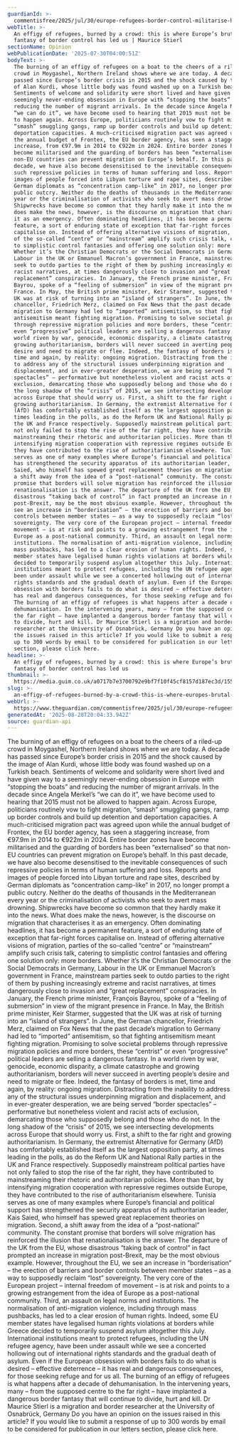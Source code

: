 ```yaml
---
guardianId: >-
  commentisfree/2025/jul/30/europe-refugees-border-control-militarise-human-northern-ireland
webTitle: >-
  An effigy of refugees, burned by a crowd: this is where Europe’s brutal
  fantasy of border control has led us | Maurice Stierl
sectionName: Opinion
webPublicationDate: '2025-07-30T04:00:51Z'
bodyText: >-
  The burning of an effigy of refugees on a boat to the cheers of a riled-up
  crowd in Moygashel, Northern Ireland shows where we are today. A decade has
  passed since Europe’s border crisis in 2015 and the shock caused by the image
  of Alan Kurdi, whose little body was found washed up on a Turkish beach.
  Sentiments of welcome and solidarity were short lived and have given way to a
  seemingly never-ending obsession in Europe with “stopping the boats” and
  reducing the number of migrant arrivals. In the decade since Angela Merkel’s
  “we can do it”, we have become used to hearing that 2015 must not be allowed
  to happen again. Across Europe, politicians routinely vow to fight migration,
  “smash” smuggling gangs, ramp up border controls and build up detention and
  deportation capacities. A much-criticised migration pact was agreed upon while
  the annual budget of Frontex, the EU border agency, has seen a staggering
  increase, from €97.9m in 2014 to €922m in 2024. Entire border zones have
  become militarised and the guarding of borders has been “externalised” so that
  non-EU countries can prevent migration on Europe’s behalf. In this past
  decade, we have also become desensitised to the inevitable consequences of
  such repressive policies in terms of human suffering and loss. Reports and
  images of people forced into Libyan torture and rape sites, described by
  German diplomats as “concentration camp-like” in 2017, no longer prompt a
  public outcry. Neither do the deaths of thousands in the Mediterranean every
  year or the criminalisation of activists who seek to avert mass drowning.
  Shipwrecks have become so common that they hardly make it into the news. What
  does make the news, however, is the discourse on migration that characterises
  it as an emergency. Often dominating headlines, it has become a permanent
  feature, a sort of enduring state of exception that far-right forces
  capitalise on. Instead of offering alternative visions of migration, parties
  of the so-called “centre” or “mainstream” amplify such crisis talk, catering
  to simplistic control fantasies and offering one solution only: more borders.
  Whether it’s the Christian Democrats or the Social Democrats in Germany,
  Labour in the UK or Emmanuel Macron’s government in France, mainstream parties
  seek to outdo parties to the right of them by pushing increasingly extreme and
  racist narratives, at times dangerously close to invasion and “great
  replacement” conspiracies. In January, the French prime minister, François
  Bayrou, spoke of a “feeling of submersion” in view of the migrant presence in
  France. In May, the British prime minister, Keir Starmer, suggested that the
  UK was at risk of turning into an “island of strangers”. In June, the German
  chancellor, Friedrich Merz, claimed on Fox News that the past decade’s
  migration to Germany had led to “imported” antisemitism, so that fighting
  antisemitism meant fighting migration. Promising to solve societal problems
  through repressive migration policies and more borders, these “centrist” or
  even “progressive” political leaders are selling a dangerous fantasy. In a
  world riven by war, genocide, economic disparity, a climate catastrophe and
  growing authoritarianism, borders will never succeed in averting people’s
  desire and need to migrate or flee. Indeed, the fantasy of borders is met,
  time and again, by reality: ongoing migration. Distracting from the inability
  to address any of the structural issues underpinning migration and
  displacement, and in ever-greater desperation, we are being served “border
  spectacles” – performative but nonetheless violent and racist acts of
  exclusion, demarcating those who supposedly belong and those who do not. In
  the long shadow of the “crisis” of 2015, we see intersecting developments
  across Europe that should worry us. First, a shift to the far right and
  growing authoritarianism. In Germany, the extremist Alternative for Germany
  (AfD) has comfortably established itself as the largest opposition party, at
  times leading in the polls, as do the Reform UK and National Rally parties in
  the UK and France respectively. Supposedly mainstream political parties have
  not only failed to stop the rise of the far right, they have contributed to
  mainstreaming their rhetoric and authoritarian policies. More than that, by
  intensifying migration cooperation with repressive regimes outside Europe,
  they have contributed to the rise of authoritarianism elsewhere. Tunisia
  serves as one of many examples where Europe’s financial and political support
  has strengthened the security apparatus of its authoritarian leader, Kais
  Saied, who himself has spewed great replacement theories on migration. Second,
  a shift away from the idea of a “post-national” community. The constant
  promise that borders will solve migration has reinforced the illusion that
  renationalisation is the answer. The departure of the UK from the EU, whose
  disastrous “taking back of control” in fact prompted an increase in migration
  post-Brexit, may be the most obvious example. However, throughout the EU, we
  see an increase in “borderisation” – the erection of barriers and border
  controls between member states – as a way to supposedly reclaim “lost”
  sovereignty. The very core of the European project – internal freedom of
  movement – is at risk and points to a growing estrangement from the idea of
  Europe as a post-national community. Third, an assault on legal norms and
  institutions. The normalisation of anti-migration violence, including through
  mass pushbacks, has led to a clear erosion of human rights. Indeed, some EU
  member states have legalised human rights violations at borders while Greece
  decided to temporarily suspend asylum altogether this July. International
  institutions meant to protect refugees, including the UN refugee agency, have
  been under assault while we see a concerted hollowing out of international
  rights standards and the gradual death of asylum. Even if the European
  obsession with borders fails to do what is desired – effective deterrence – it
  has real and dangerous consequences, for those seeking refuge and for us all.
  The burning of an effigy of refugees is what happens after a decade of
  dehumanisation. In the intervening years, many – from the supposed centre to
  the far right – have implanted a dangerous border fantasy that will continue
  to divide, hurt and kill. Dr Maurice Stierl is a migration and border
  researcher at the University of Osnabrück, Germany Do you have an opinion on
  the issues raised in this article? If you would like to submit a response of
  up to 300 words by email to be considered for publication in our letters
  section, please click here.
headline: >-
  An effigy of refugees, burned by a crowd: this is where Europe’s brutal
  fantasy of border control has led us 
thumbnail: >-
  https://media.guim.co.uk/a0717b7e3700792e9bf7f10f45cf8157d187ec3d/1551_1102_5449_4362/500.jpg
slug: >-
  an-effigy-of-refugees-burned-by-a-crowd-this-is-where-europes-brutal-fantasy-of-border-control-has-led-us-or-maurice-stierl
webUrl: >-
  https://www.theguardian.com/commentisfree/2025/jul/30/europe-refugees-border-control-militarise-human-northern-ireland
generatedAt: '2025-08-28T20:04:33.942Z'
source: guardian-api
---
```

The burning of an effigy of refugees on a boat to the cheers of a riled-up crowd in Moygashel, Northern Ireland shows where we are today. A decade has passed since Europe’s border crisis in 2015 and the shock caused by the image of Alan Kurdi, whose little body was found washed up on a Turkish beach. Sentiments of welcome and solidarity were short lived and have given way to a seemingly never-ending obsession in Europe with “stopping the boats” and reducing the number of migrant arrivals. In the decade since Angela Merkel’s “we can do it”, we have become used to hearing that 2015 must not be allowed to happen again. Across Europe, politicians routinely vow to fight migration, “smash” smuggling gangs, ramp up border controls and build up detention and deportation capacities. A much-criticised migration pact was agreed upon while the annual budget of Frontex, the EU border agency, has seen a staggering increase, from €97.9m in 2014 to €922m in 2024. Entire border zones have become militarised and the guarding of borders has been “externalised” so that non-EU countries can prevent migration on Europe’s behalf. In this past decade, we have also become desensitised to the inevitable consequences of such repressive policies in terms of human suffering and loss. Reports and images of people forced into Libyan torture and rape sites, described by German diplomats as “concentration camp-like” in 2017, no longer prompt a public outcry. Neither do the deaths of thousands in the Mediterranean every year or the criminalisation of activists who seek to avert mass drowning. Shipwrecks have become so common that they hardly make it into the news. What does make the news, however, is the discourse on migration that characterises it as an emergency. Often dominating headlines, it has become a permanent feature, a sort of enduring state of exception that far-right forces capitalise on. Instead of offering alternative visions of migration, parties of the so-called “centre” or “mainstream” amplify such crisis talk, catering to simplistic control fantasies and offering one solution only: more borders. Whether it’s the Christian Democrats or the Social Democrats in Germany, Labour in the UK or Emmanuel Macron’s government in France, mainstream parties seek to outdo parties to the right of them by pushing increasingly extreme and racist narratives, at times dangerously close to invasion and “great replacement” conspiracies. In January, the French prime minister, François Bayrou, spoke of a “feeling of submersion” in view of the migrant presence in France. In May, the British prime minister, Keir Starmer, suggested that the UK was at risk of turning into an “island of strangers”. In June, the German chancellor, Friedrich Merz, claimed on Fox News that the past decade’s migration to Germany had led to “imported” antisemitism, so that fighting antisemitism meant fighting migration. Promising to solve societal problems through repressive migration policies and more borders, these “centrist” or even “progressive” political leaders are selling a dangerous fantasy. In a world riven by war, genocide, economic disparity, a climate catastrophe and growing authoritarianism, borders will never succeed in averting people’s desire and need to migrate or flee. Indeed, the fantasy of borders is met, time and again, by reality: ongoing migration. Distracting from the inability to address any of the structural issues underpinning migration and displacement, and in ever-greater desperation, we are being served “border spectacles” – performative but nonetheless violent and racist acts of exclusion, demarcating those who supposedly belong and those who do not. In the long shadow of the “crisis” of 2015, we see intersecting developments across Europe that should worry us. First, a shift to the far right and growing authoritarianism. In Germany, the extremist Alternative for Germany (AfD) has comfortably established itself as the largest opposition party, at times leading in the polls, as do the Reform UK and National Rally parties in the UK and France respectively. Supposedly mainstream political parties have not only failed to stop the rise of the far right, they have contributed to mainstreaming their rhetoric and authoritarian policies. More than that, by intensifying migration cooperation with repressive regimes outside Europe, they have contributed to the rise of authoritarianism elsewhere. Tunisia serves as one of many examples where Europe’s financial and political support has strengthened the security apparatus of its authoritarian leader, Kais Saied, who himself has spewed great replacement theories on migration. Second, a shift away from the idea of a “post-national” community. The constant promise that borders will solve migration has reinforced the illusion that renationalisation is the answer. The departure of the UK from the EU, whose disastrous “taking back of control” in fact prompted an increase in migration post-Brexit, may be the most obvious example. However, throughout the EU, we see an increase in “borderisation” – the erection of barriers and border controls between member states – as a way to supposedly reclaim “lost” sovereignty. The very core of the European project – internal freedom of movement – is at risk and points to a growing estrangement from the idea of Europe as a post-national community. Third, an assault on legal norms and institutions. The normalisation of anti-migration violence, including through mass pushbacks, has led to a clear erosion of human rights. Indeed, some EU member states have legalised human rights violations at borders while Greece decided to temporarily suspend asylum altogether this July. International institutions meant to protect refugees, including the UN refugee agency, have been under assault while we see a concerted hollowing out of international rights standards and the gradual death of asylum. Even if the European obsession with borders fails to do what is desired – effective deterrence – it has real and dangerous consequences, for those seeking refuge and for us all. The burning of an effigy of refugees is what happens after a decade of dehumanisation. In the intervening years, many – from the supposed centre to the far right – have implanted a dangerous border fantasy that will continue to divide, hurt and kill. Dr Maurice Stierl is a migration and border researcher at the University of Osnabrück, Germany Do you have an opinion on the issues raised in this article? If you would like to submit a response of up to 300 words by email to be considered for publication in our letters section, please click here.
